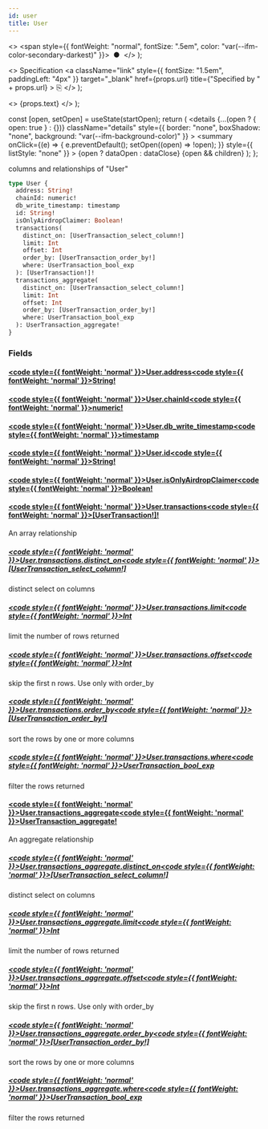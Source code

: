 ```yaml
---
id: user
title: User
---
```


<head>
  <meta content="noindex" name="robots" />
  <meta charset="utf-8" />
</head>

  <>
    <span style={{ fontWeight: "normal", fontSize: ".5em", color: "var(--ifm-color-secondary-darkest)" }}>
      &nbsp;●&nbsp;
    </span>
  </>
);

  <>
    Specification
    <a
      className="link"
      style={{ fontSize: "1.5em", paddingLeft: "4px" }}
      target="_blank"
      href={props.url}
      title={"Specified by " + props.url}
    >
      ⎘
    </a>
  </>
);

  <>
    <span className={props.class}>{props.text}</span>
  </>
);


  const [open, setOpen] = useState(startOpen);
  return (
    <details
      {...(open ? { open: true } : {})}
      className="details"
      style={{ border: "none", boxShadow: "none", background: "var(--ifm-background-color)" }}
    >
      <summary
        onClick={(e) => {
          e.preventDefault();
          setOpen((open) => !open);
        }}
        style={{ listStyle: "none" }}
      >
        {open ? dataOpen : dataClose}
      </summary>
      {open && children}
    </details>
  );
};

columns and relationships of "User"

```graphql
type User {
  address: String!
  chainId: numeric!
  db_write_timestamp: timestamp
  id: String!
  isOnlyAirdropClaimer: Boolean!
  transactions(
    distinct_on: [UserTransaction_select_column!]
    limit: Int
    offset: Int
    order_by: [UserTransaction_order_by!]
    where: UserTransaction_bool_exp
  ): [UserTransaction!]!
  transactions_aggregate(
    distinct_on: [UserTransaction_select_column!]
    limit: Int
    offset: Int
    order_by: [UserTransaction_order_by!]
    where: UserTransaction_bool_exp
  ): UserTransaction_aggregate!
}
```

### Fields

#### [<code style={{ fontWeight: 'normal' }}>User.<b>address</b></code>](#)<Bullet />[<code style={{ fontWeight: 'normal' }}><b>String!</b></code>](/docs/api/airdrops/graphql/envio/scalars/string.mdx) <Badge class="badge badge--secondary badge--non_null" text="non-null"/> <Badge class="badge badge--secondary " text="scalar"/>

#### [<code style={{ fontWeight: 'normal' }}>User.<b>chainId</b></code>](#)<Bullet />[<code style={{ fontWeight: 'normal' }}><b>numeric!</b></code>](/docs/api/airdrops/graphql/envio/scalars/numeric.mdx) <Badge class="badge badge--secondary badge--non_null" text="non-null"/> <Badge class="badge badge--secondary " text="scalar"/>

#### [<code style={{ fontWeight: 'normal' }}>User.<b>db_write_timestamp</b></code>](#)<Bullet />[<code style={{ fontWeight: 'normal' }}><b>timestamp</b></code>](/docs/api/airdrops/graphql/envio/scalars/timestamp.mdx) <Badge class="badge badge--secondary " text="scalar"/>

#### [<code style={{ fontWeight: 'normal' }}>User.<b>id</b></code>](#)<Bullet />[<code style={{ fontWeight: 'normal' }}><b>String!</b></code>](/docs/api/airdrops/graphql/envio/scalars/string.mdx) <Badge class="badge badge--secondary badge--non_null" text="non-null"/> <Badge class="badge badge--secondary " text="scalar"/>

#### [<code style={{ fontWeight: 'normal' }}>User.<b>isOnlyAirdropClaimer</b></code>](#)<Bullet />[<code style={{ fontWeight: 'normal' }}><b>Boolean!</b></code>](/docs/api/airdrops/graphql/envio/scalars/boolean.mdx) <Badge class="badge badge--secondary badge--non_null" text="non-null"/> <Badge class="badge badge--secondary " text="scalar"/>

#### [<code style={{ fontWeight: 'normal' }}>User.<b>transactions</b></code>](#)<Bullet />[<code style={{ fontWeight: 'normal' }}><b>[UserTransaction!]!</b></code>](/docs/api/airdrops/graphql/envio/objects/user-transaction.mdx) <Badge class="badge badge--secondary badge--non_null" text="non-null"/> <Badge class="badge badge--secondary " text="object"/>

An array relationship

##### [<code style={{ fontWeight: 'normal' }}>User.transactions.<b>distinct_on</b></code>](#)<Bullet />[<code style={{ fontWeight: 'normal' }}><b>[UserTransaction_select_column!]</b></code>](/docs/api/airdrops/graphql/envio/enums/user-transaction-select-column.mdx) <Badge class="badge badge--secondary " text="list"/> <Badge class="badge badge--secondary " text="enum"/>

distinct select on columns

##### [<code style={{ fontWeight: 'normal' }}>User.transactions.<b>limit</b></code>](#)<Bullet />[<code style={{ fontWeight: 'normal' }}><b>Int</b></code>](/docs/api/airdrops/graphql/envio/scalars/int.mdx) <Badge class="badge badge--secondary " text="scalar"/>

limit the number of rows returned

##### [<code style={{ fontWeight: 'normal' }}>User.transactions.<b>offset</b></code>](#)<Bullet />[<code style={{ fontWeight: 'normal' }}><b>Int</b></code>](/docs/api/airdrops/graphql/envio/scalars/int.mdx) <Badge class="badge badge--secondary " text="scalar"/>

skip the first n rows. Use only with order_by

##### [<code style={{ fontWeight: 'normal' }}>User.transactions.<b>order_by</b></code>](#)<Bullet />[<code style={{ fontWeight: 'normal' }}><b>[UserTransaction_order_by!]</b></code>](/docs/api/airdrops/graphql/envio/inputs/user-transaction-order-by.mdx) <Badge class="badge badge--secondary " text="list"/> <Badge class="badge badge--secondary " text="input"/>

sort the rows by one or more columns

##### [<code style={{ fontWeight: 'normal' }}>User.transactions.<b>where</b></code>](#)<Bullet />[<code style={{ fontWeight: 'normal' }}><b>UserTransaction_bool_exp</b></code>](/docs/api/airdrops/graphql/envio/inputs/user-transaction-bool-exp.mdx) <Badge class="badge badge--secondary " text="input"/>

filter the rows returned

#### [<code style={{ fontWeight: 'normal' }}>User.<b>transactions_aggregate</b></code>](#)<Bullet />[<code style={{ fontWeight: 'normal' }}><b>UserTransaction_aggregate!</b></code>](/docs/api/airdrops/graphql/envio/objects/user-transaction-aggregate.mdx) <Badge class="badge badge--secondary badge--non_null" text="non-null"/> <Badge class="badge badge--secondary " text="object"/>

An aggregate relationship

##### [<code style={{ fontWeight: 'normal' }}>User.transactions_aggregate.<b>distinct_on</b></code>](#)<Bullet />[<code style={{ fontWeight: 'normal' }}><b>[UserTransaction_select_column!]</b></code>](/docs/api/airdrops/graphql/envio/enums/user-transaction-select-column.mdx) <Badge class="badge badge--secondary " text="list"/> <Badge class="badge badge--secondary " text="enum"/>

distinct select on columns

##### [<code style={{ fontWeight: 'normal' }}>User.transactions_aggregate.<b>limit</b></code>](#)<Bullet />[<code style={{ fontWeight: 'normal' }}><b>Int</b></code>](/docs/api/airdrops/graphql/envio/scalars/int.mdx) <Badge class="badge badge--secondary " text="scalar"/>

limit the number of rows returned

##### [<code style={{ fontWeight: 'normal' }}>User.transactions_aggregate.<b>offset</b></code>](#)<Bullet />[<code style={{ fontWeight: 'normal' }}><b>Int</b></code>](/docs/api/airdrops/graphql/envio/scalars/int.mdx) <Badge class="badge badge--secondary " text="scalar"/>

skip the first n rows. Use only with order_by

##### [<code style={{ fontWeight: 'normal' }}>User.transactions_aggregate.<b>order_by</b></code>](#)<Bullet />[<code style={{ fontWeight: 'normal' }}><b>[UserTransaction_order_by!]</b></code>](/docs/api/airdrops/graphql/envio/inputs/user-transaction-order-by.mdx) <Badge class="badge badge--secondary " text="list"/> <Badge class="badge badge--secondary " text="input"/>

sort the rows by one or more columns

##### [<code style={{ fontWeight: 'normal' }}>User.transactions_aggregate.<b>where</b></code>](#)<Bullet />[<code style={{ fontWeight: 'normal' }}><b>UserTransaction_bool_exp</b></code>](/docs/api/airdrops/graphql/envio/inputs/user-transaction-bool-exp.mdx) <Badge class="badge badge--secondary " text="input"/>

filter the rows returned

